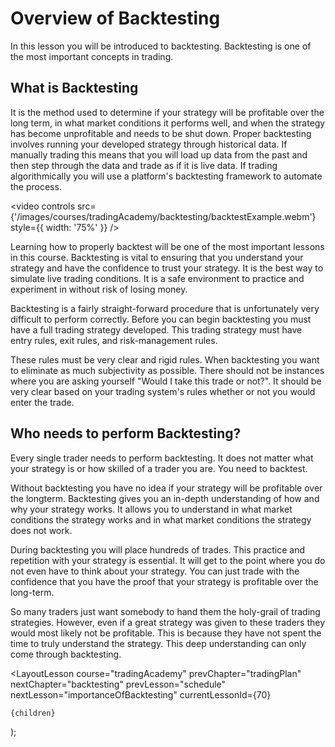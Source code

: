 
# Overview of Backtesting

In this lesson you will be introduced to backtesting. Backtesting is one of the most important concepts in trading.

## What is Backtesting

It is the method used to determine if your strategy will be profitable over the long term,
in what market conditions it performs well, and when the strategy has become unprofitable and needs to be shut down. Proper
backtesting involves running your developed strategy through historical data. If manually trading this means that you will
load up data from the past and then step through the data and trade as if it is live data. If trading algorithmically you will
use a platform's backtesting framework to automate the process.

<video
  controls
  src={'/images/courses/tradingAcademy/backtesting/backtestExample.webm'}
  style={{ width: '75%' }}
/>

Learning how to properly backtest will be one of the most important lessons in this course. Backtesting is vital to ensuring
that you understand your strategy and have the confidence to trust your strategy. It is the best way to simulate live trading
conditions. It is a safe environment to practice and experiment in without risk of losing money.

Backtesting is a fairly straight-forward procedure that is unfortunately very difficult to perform correctly.
Before you can begin backtesting you must have a full trading strategy developed. This trading strategy must have entry rules,
exit rules, and risk-management rules.

These rules must be very clear and rigid rules. When backtesting you want to eliminate as much subjectivity as possible. There should
not be instances where you are asking yourself "Would I take this trade or not?". It should be very clear based on your
trading system's rules whether or not you would enter the trade.

## Who needs to perform Backtesting?

Every single trader needs to perform backtesting. It does not matter what your strategy is or how skilled of a trader you
are. You need to backtest.

Without backtesting you have no idea if your strategy will be profitable over the longterm. Backtesting gives you an in-depth
understanding of how and why your strategy works. It allows you to understand in what market conditions the strategy works
and in what market conditions the strategy does not work.

During backtesting you will place hundreds of trades. This practice and repetition with your strategy is essential. It will get
to the point where you do not even have to think about your strategy. You can just trade with the confidence that you have
the proof that your strategy is profitable over the long-term.

So many traders just want somebody to hand them the holy-grail of trading strategies. However, even if a great strategy was
given to these traders they would most likely not be profitable. This is because they have not spent the time to truly
understand the strategy. This deep understanding can only come through backtesting.

  <LayoutLesson
    course="tradingAcademy"
    prevChapter="tradingPlan"
    nextChapter="backtesting"
    prevLesson="schedule"
    nextLesson="importanceOfBacktesting"
    currentLessonId={70}
  >
    {children}
  </LayoutLesson>
);
